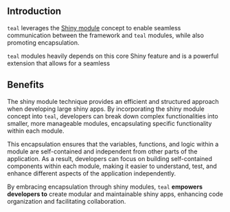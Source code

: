 
## Introduction

`teal` leverages the [Shiny module](https://rstudio.github.io/shiny/reference/moduleServer.html) concept to enable seamless communication between the framework and `teal` modules, while also promoting encapsulation.

`teal` modules heavily depends on this core Shiny feature and is a powerful extension that allows for a seamless

## Benefits

The shiny module technique provides an efficient and structured approach when developing large shiny apps.
By incorporating the shiny module concept into `teal`, developers can break down complex functionalities into smaller, more manageable modules, encapsulating specific functionality within each module.

This encapsulation ensures that the variables, functions, and logic within a module are self-contained and independent from other parts of the application.
As a result, developers can focus on building self-contained components within each module, making it easier to understand, test, and enhance different aspects of the application independently.

By embracing encapsulation through shiny modules, `teal` **empowers developers to** create modular and maintainable shiny apps, enhancing code organization and facilitating collaboration.
